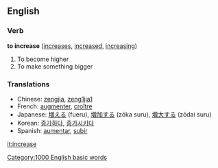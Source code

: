 ==English==

===Verb===
'''to increase'''  ([[increases]], [[increased]], [[increasing]])

#To become higher
#To make something bigger

===Translations===

*Chinese: [[zengjia]], [[zeng1jia1]]
*French: [[augmenter]], [[croître]]
*Japanese: [[増える]] (fueru), [[増加する]] (zōka suru), [[増大する]] (zōdai suru)
*Korean: [[증가하다]], [[증가시키다]]
*Spanish: [[aumentar]], [[subir]]

[[it:increase]]
[[Category:1000 English basic words]]